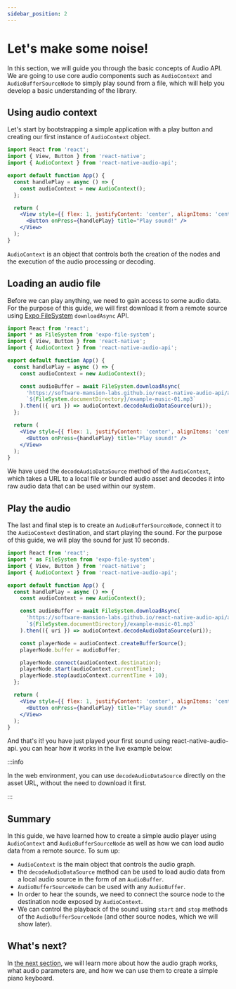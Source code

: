 ```yaml
---
sidebar_position: 2
---
```


# Let's make some noise!

In this section, we will guide you through the basic concepts of Audio API. We are going to use core audio components such as `AudioContext` and `AudioBufferSourceNode` to simply play sound from a file, which will help you develop a basic understanding of the library.

## Using audio context

Let's start by bootstrapping a simple application with a play button and creating our first instance of `AudioContext` object.

```jsx {1,5}
import React from 'react';
import { View, Button } from 'react-native';
import { AudioContext } from 'react-native-audio-api';

export default function App() {
  const handlePlay = async () => {
    const audioContext = new AudioContext();
  };

  return (
    <View style={{ flex: 1, justifyContent: 'center', alignItems: 'center' }}>
      <Button onPress={handlePlay} title="Play sound!" />
    </View>
  );
}
```

`AudioContext` is an object that controls both the creation of the nodes and the execution of the audio processing or decoding.

## Loading an audio file

Before we can play anything, we need to gain access to some audio data. For the purpose of this guide, we will first download it from a remote source using [Expo FileSystem](https://docs.expo.dev/versions/latest/sdk/filesystem/) `downloadAsync` API.

```jsx {2,10-13}
import React from 'react';
import * as FileSystem from 'expo-file-system';
import { View, Button } from 'react-native';
import { AudioContext } from 'react-native-audio-api';

export default function App() {
  const handlePlay = async () => {
    const audioContext = new AudioContext();

    const audioBuffer = await FileSystem.downloadAsync(
      'https://software-mansion-labs.github.io/react-native-audio-api/audio/music/example-music-01.mp3',
      `${FileSystem.documentDirectory}/example-music-01.mp3`
    ).then(({ uri }) => audioContext.decodeAudioDataSource(uri));
  };

  return (
    <View style={{ flex: 1, justifyContent: 'center', alignItems: 'center' }}>
      <Button onPress={handlePlay} title="Play sound!" />
    </View>
  );
}
```

We have used the `decodeAudioDataSource` method of the `AudioContext`, which takes a URL to a local file or bundled audio asset and decodes it into raw audio data that can be used within our system.

## Play the audio

The last and final step is to create an `AudioBufferSourceNode`, connect it to the `AudioContext` destination, and start playing the sound. For the purpose of this guide, we will play the sound for just 10 seconds.

```jsx {15-16,18-20}
import React from 'react';
import * as FileSystem from 'expo-file-system';
import { View, Button } from 'react-native';
import { AudioContext } from 'react-native-audio-api';

export default function App() {
  const handlePlay = async () => {
    const audioContext = new AudioContext();

    const audioBuffer = await FileSystem.downloadAsync(
      'https://software-mansion-labs.github.io/react-native-audio-api/audio/music/example-music-01.mp3',
      `${FileSystem.documentDirectory}/example-music-01.mp3`
    ).then(({ uri }) => audioContext.decodeAudioDataSource(uri));

    const playerNode = audioContext.createBufferSource();
    playerNode.buffer = audioBuffer;

    playerNode.connect(audioContext.destination);
    playerNode.start(audioContext.currentTime);
    playerNode.stop(audioContext.currentTime + 10);
  };

  return (
    <View style={{ flex: 1, justifyContent: 'center', alignItems: 'center' }}>
      <Button onPress={handlePlay} title="Play sound!" />
    </View>
  );
}
```

And that's it! you have just played your first sound using react-native-audio-api. you can hear how it works in the live example below:


<InteractiveExample src={LetsMakeSomeNoiseSrc} component={LetsMakeSomeNoise} />

:::info

In the web environment, you can use `decodeAudioDataSource` directly on the asset URL, without the need to download it first.

:::

## Summary

In this guide, we have learned how to create a simple audio player using `AudioContext` and `AudioBufferSourceNode` as well as how we can load audio data from a remote source. To sum up:

- `AudioContext` is the main object that controls the audio graph.
- the `decodeAudioDataSource` method can be used to load audio data from a local audio source in the form of an `AudioBuffer`.
- `AudioBufferSourceNode` can be used with any `AudioBuffer`.
- In order to hear the sounds, we need to connect the source node to the destination node exposed by `AudioContext`.
- We can control the playback of the sound using `start` and `stop` methods of the `AudioBufferSourceNode` (and other source nodes, which we will show later).

## What's next?

In [the next section](/guides/making-a-piano-keyboard), we will learn more about how the audio graph works, what audio parameters are, and how we can use them to create a simple piano keyboard.
